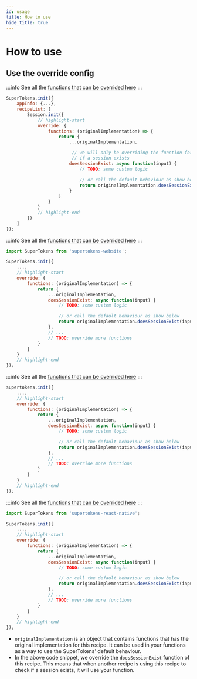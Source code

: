 ```yaml
---
id: usage
title: How to use
hide_title: true
---
```


# How to use

## Use the override config


<FrontendSDKTabs>
<TabItem value="reactjs">

:::info
See all the [functions that can be overrided here](https://supertokens.io/docs/auth-react/interfaces/recipe_session.RecipeInterface.html)
:::

```jsx
SuperTokens.init({
    appInfo: {...},
    recipeList: [
        Session.init({
            // highlight-start
            override: {
                functions: (originalImplementation) => {
                    return {
                        ...originalImplementation,

                         // we will only be overriding the function for checking
                         // if a session exists
                        doesSessionExist: async function(input) {
                            // TODO: some custom logic

                            // or call the default behaviour as show below
                            return originalImplementation.doesSessionExist(input);
                        }
                    }
                }
            }
            // highlight-end 
        })
    ]
});
```
</TabItem>

<TabItem value="vanillajs">
<NpmOrScriptTabs>
<TabItem value="npm">

:::info
See all the [functions that can be overrided here](https://supertokens.io/docs/website/interfaces/RecipeInterface.html)
:::

```jsx
import SuperTokens from 'supertokens-website';

SuperTokens.init({
    ...,
    // highlight-start
    override: {
        functions: (originalImplementation) => {
            return {
                ...originalImplementation,
                doesSessionExist: async function(input) {
                    // TODO: some custom logic

                    // or call the default behaviour as show below
                    return originalImplementation.doesSessionExist(input);
                },
                // ...
                // TODO: override more functions
            }
        }
    }
    // highlight-end
});
```

</TabItem>
<TabItem value="script">

:::info
See all the [functions that can be overrided here](https://supertokens.io/docs/website/interfaces/RecipeInterface.html)
:::

```jsx
supertokens.init({
    ...,
    // highlight-start
    override: {
        functions: (originalImplementation) => {
            return {
                ...originalImplementation,
                doesSessionExist: async function(input) {
                    // TODO: some custom logic

                    // or call the default behaviour as show below
                    return originalImplementation.doesSessionExist(input);
                },
                // ...
                // TODO: override more functions
            }
        }
    }
    // highlight-end
});
```

</TabItem>
</NpmOrScriptTabs>
</TabItem>
<TabItem value="react-native">

:::info
See all the [functions that can be overrided here](https://supertokens.io/docs/react-native/interfaces/RecipeInterface.html)
:::

```jsx
import SuperTokens from 'supertokens-react-native';

SuperTokens.init({
    ...,
    // highlight-start
    override: {
        functions: (originalImplementation) => {
            return {
                ...originalImplementation,
                doesSessionExist: async function(input) {
                    // TODO: some custom logic

                    // or call the default behaviour as show below
                    return originalImplementation.doesSessionExist(input);
                },
                // ...
                // TODO: override more functions
            }
        }
    }
    // highlight-end
});
```
</TabItem>
</FrontendSDKTabs>

- `originalImplementation` is an object that contains functions that has the original implementation for this recipe. It can be used in your functions as a way to use the SuperTokens' default behaviour.
- In the above code snippet, we override the `doesSessionExist` function of this recipe. This means that when another recipe is using this recipe to check if a session exists, it will use your function.